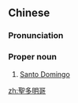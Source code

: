 {{also|圣多明哥}}
==Chinese==
{{zh-forms|s=圣多明哥|type=13}}

===Pronunciation===
{{zh-pron
|m=Shèng Duōmínggē
|cat=pn
}}

===Proper noun===
{{zh-proper noun}}

# [[Santo Domingo]] {{gloss|capital city of the Dominican Republic}}

{{zh-cat|Capital cities}}

[[zh:聖多明哥]]